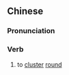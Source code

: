 {{also|簇拥}}
==Chinese==
{{zh-forms|s=簇拥}}

===Pronunciation===
{{zh-pron
|m=cù擁
|c=cuk1 jung2
|mn=qz,xm,zz:chhok-iòng
|cat=v
}}

===Verb===
{{zh-verb}}

# to [[cluster]] [[round]]